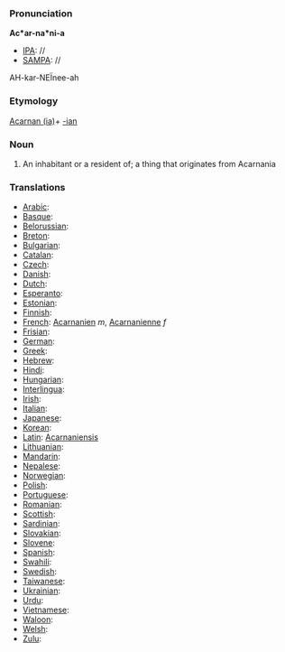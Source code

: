 ===Pronunciation===

'''Ac*ar-na*ni-a'''
*[[IPA]]: //
*[[SAMPA]]: //
AH-kar-NE&Iuml;nee-ah
===Etymology===

[[Acarnania|Acarnan (ia)]]+ [[-ian]]
=== Noun ===

#An inhabitant or a resident of; a thing that originates from Acarnania
===Translations===

*[[Arabic]]:
*[[Basque]]:
*[[Belorussian]]:
*[[Breton]]:
*[[Bulgarian]]:
*[[Catalan]]:
*[[Czech]]:
*[[Danish]]:
*[[Dutch]]:
*[[Esperanto]]:
*[[Estonian]]:
*[[Finnish]]:
*[[French]]: [[Acarnanien]] ''m'', [[Acarnanienne]] ''f''
*[[Frisian]]:
*[[German]]:
*[[Greek]]:
*[[Hebrew]]:
*[[Hindi]]:
*[[Hungarian]]: 
*[[Interlingua]]:
*[[Irish]]:
*[[Italian]]:
*[[Japanese]]:
*[[Korean]]:
*[[Latin]]: [[Acarnaniensis]]
*[[Lithuanian]]:
*[[Mandarin]]:
*[[Nepalese]]:
*[[Norwegian]]:
*[[Polish]]:
*[[Portuguese]]:
*[[Romanian]]:
*[[Scottish]]:
*[[Sardinian]]:
*[[Slovakian]]:
*[[Slovene]]:
*[[Spanish]]:
*[[Swahili]]:
*[[Swedish]]:
*[[Taiwanese]]:
*[[Ukrainian]]:
*[[Urdu]]:
*[[Vietnamese]]:
*[[Waloon]]:
*[[Welsh]]:
*[[Zulu]]:
